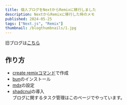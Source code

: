 ```yaml
---
title: 個人ブログをNextからRemixに移行しました
description: NextからRemixに移行した時のメモ
published: 2024-05-25
tags: ["Next.js", "Remix"]
thumbnail: /blogthumbnails/1.jpg
---
```


旧ブログは[こちら](https://nash1111-old-blog.pages.dev)

## 作り方
- [create remixコマンド](https://remix.run/docs/en/main/other-api/create-remix)で作成  
- [bun](https://bun.sh/docs/installation)のインストール
- [mdx](https://remix.run/docs/en/main/guides/mdx)の設定
- [shadcnui](https://ui.shadcn.com/docs/installation/remix)の導入  
ブログに関するタスク管理はこのページでやっています。  
<NavigationButton path="/task" label="tasks"/>